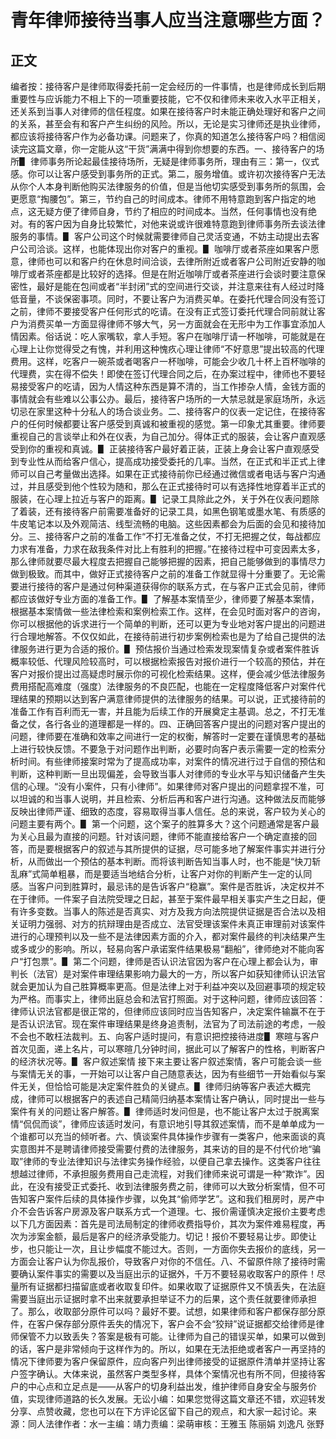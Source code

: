 # 青年律师接待当事人应当注意哪些方面？
## 正文
编者按：接待客户是律师取得委托前一定会经历的一件事情，也是律师成长到后期重要性与应诉能力不相上下的一项重要技能，它不仅和律师未来收入水平正相关，还关系到当事人对律师的信任程度。如果在接待客户时未能正确处理好和客户之间的关系，甚至会有和客户产生纠纷的风险。所以，无论是实习律师还是执业律师，都应该将接待客户作为必备功课。问题来了，你真的知道怎么接待客户吗？相信阅读完这篇文章，你一定能从这“干货”满满中得到你想要的东西。一、接待客户的场所▋ 律师事务所论起最佳接待场所，无疑是律师事务所，理由有三：第一，仪式感。你可以让客户感受到事务所的正式。第二，服务增值。或许初次接待客户无法从你个人本身判断他购买法律服务的价值，但是当他切实感受到事务所的氛围，会更愿意“掏腰包”。第三，节约自己的时间成本。律师不用特意跑到客户指定的地点，这无疑方便了律师自身，节约了相应的时间成本。当然，任何事情也没有绝对。有的客户因为自身比较繁忙，对他来说或许很难特意跑到律师事务所去谈法律服务的事情。▋ 客户公司这个时候就需要律师自己灵活变通，不妨主动提出去客户公司洽谈。这样，也能体现出你对客户的重视。▋ 咖啡厅或者茶座如果客户愿意，律师也可以和客户约在休息时间洽谈，去律所附近或者客户公司附近安静的咖啡厅或者茶座都是比较好的选择。但是在附近咖啡厅或者茶座进行会谈时要注意保密性，最好是能在包间或者“半封闭”式的空间进行交谈，并注意来往有人经过时降低音量，不谈保密事项。同时，不要让客户为消费买单。在委托代理合同没有签订之前，律师不要接受客户任何形式的吃请。在没有正式签订委托代理合同前就让客户为消费买单一方面显得律师不够大气，另一方面就会在无形中为工作事宜添加人情因素。俗话说：吃人家嘴软，拿人手短。客户在咖啡厅请一杯咖啡，可能就是在心理上让你觉得受之有愧，并利用这种愧疚心理让律师“不好意思”提出较高的代理费用。这样，吃客户一碗茶或者喝客户一杯咖啡，可能会少收几十杯上百杯咖啡的代理费，实在得不偿失！即使在签订代理合同之后，在办案过程中，律师也不要轻易接受客户的吃请，因为人情这种东西是算不清的，当工作掺杂人情，金钱方面的事情就会有些难以公事公办。最后，接待客户场所的一大禁忌就是家庭场所，永远切忌在家里这种十分私人的场合谈业务。二、接待客户的仪表一定记住，在接待客户的任何时候都要让客户感受到真诚和被重视的感觉。第一印象尤其重要。律师要重视自己的言谈举止和外在仪表，为自己加分。得体正式的服装，会让客户直观感受到你的重视和真诚。▋ 正装接待客户最好着正装，正装上身会让客户直观感受到专业性从而给客户信心，提高成功接受委托的几率。当然，在正式和半正式上律师可以自己考量做出选择。如果在正式接待前你已经通过微信或者电话与客户沟通过，并且感受到他个性较为随和，那么在正式接待时可以有选择性地穿着半正式的服装，在心理上拉近与客户的距离。▋ 记录工具除此之外，关于外在仪表问题除了着装，还有接待客户前需要准备好的记录工具，如黑色钢笔或墨水笔、有质感的牛皮笔记本以及外观简洁、线型流畅的电脑。这些因素都会为后面的会见和接待加分。三、接待客户之前的准备工作“不打无准备之仗，不打无把握之仗，每战都应力求有准备，力求在敌我条件对比上有胜利的把握。”在接待过程中可变因素太多，那么律师就要尽最大程度去把握自己能够把握的因素，把自己能够做到的事情尽力做到极致。而其中，做好正式接待客户之前的准备工作就显得十分重要了。无论需要进行接待的客户是通过何种渠道获得你的联系方式，在与客户正式会见前，律师都应该做好专业方面的准备工作。▋ 了解基本案情至少，律师要了解基本案情，根据基本案情做一些法律检索和案例检索工作。这样，在会见时面对客户的咨询，你可以根据他的诉求进行一个简单的判断，还可以更为专业地对客户提出的问题进行合理地解答。不仅仅如此，在接待前进行初步案例检索也是为了给自己提供的法律服务进行更为合适的报价。▋ 预估报价当通过检索发现案情复杂或者案件胜诉概率较低、代理风险较高时，可以根据检索报告对报价进行一个较高的预估，并在客户对报价提出过高疑虑时展示你的可视化检索结果。这样，便会减少低法律服务费用搭配高难度（强度）法律服务的不良匹配，也能在一定程度降低客户对案件代理结果的预期以达到客户满意律师提供的法律服务的结果。可以说，正式接待前的准备工作有百利而无一害，并且能为后续工作的开展奠定主基调。总之，不打无准备之仗，各行各业的道理都是一样的。四、正确回答客户提出的问题对客户提出的问题，律师要在准确和效率之间进行一定的权衡，解答时一定要在谨慎思考的基础上进行较快反馈。不要急于对问题作出判断，必要时向客户表示需要一定的检索分析时间。有些律师接案时常为了提高成功率，对案件的情况进行过于自信的预估和判断，这种判断一旦出现偏差，会导致当事人对律师的专业水平与知识储备产生失信的心理。“没有小案件，只有小律师”。如果律师对客户提出的问题拿捏不准，可以坦诚的和当事人说明，并且检索、分析后再和客户进行沟通。这种做法反而能够反映出律师严谨、细致的态度，容易取得当事人信任。总的来说，客户较为关心的问题主要有两个。▋ 第一个问题，这个案子的胜算多大？这个问题通常是客户最为关心且最为直接的问题。针对该问题，律师不能直接给客户一个确定直接的回答，而是要根据客户的叙述与其所提供的证据，尽可能多地了解案件事实并进行分析，从而做出一个预估的基本判断。而将该判断告知当事人时，也不能是“快刀斩乱麻”式简单粗暴，而是要适当地结合分析，让客户对你的判断产生一定的认同感。当客户问到胜算时，最忌讳的是告诉客户“稳赢”。案件是否胜诉，决定权并不在于律师。一件案子自法院受理之日起，甚至于案件最早相关事实产生之日起，便有许多变数。当事人的陈述是否真实、对方及我方向法院提供证据是否合法以及相关证明力强弱、对方的抗辩理由是否成立、法官受理该案件未真正审理前对该案件进行的心理预判以及一些不是法律因素方面的介入，都对案件最终的判决结果产生或多或少的影响。所以，轻易向客户承诺案件结果极易“翻船”，律师绝对不能向客户“打包票”。▋ 第二个问题，律师是否认识法官因为客户在心理上都会认为，审判长（法官）是对案件审理结果影响力最大的一方，所以客户如获知律师认识法官就会更加认为自己胜算概率更高。但是法律上对于利益冲突以及回避事项的规定较为严格。而事实上，律师出庭总会和法官打照面。对于这种问题，律师应该回答：律师认识法官都是很正常的，但律师应该同时应当告知客户，决定案件输赢不在于是否认识法官。现在案件审理结果是终身追责制，法官为了司法前途的考虑，一般不会也不敢枉法裁判。五、向客户适时提问，有意识把控接待进度▋ 寒暄与客户首次见面，递上名片，可以寒暄几分钟时间，据此可以了解客户的性格，判断客户的经济状况等。▋ 客户叙述案情 接下来主要让客户叙述案情，客户可能会谈一些与案情无关的事，一开始可以让客户自己随意表达，因为有些细节一开始看似与案件无关，但恰恰可能是决定案件胜负的关键点。▋ 律师归纳等客户表述大概完成，律师可以根据客户的表述自己精简归纳基本案情让客户确认，同时提出一些与案件有关的问题让客户解答。▋ 律师适时发问但是，也不能让客户太过于脱离案情“侃侃而谈”，律师应该适时发问，有意识地引导其叙述案情，而不是单单成为一个谁都可以充当的倾听者。六、慎谈案件具体操作步骤有一类客户，他来面谈的真实意图并不是聘请律师接受需要付费的法律服务，其来访的目的是不付代价地“骗取”律师的专业法律知识与法律实务操作经验，以便自己拿去操作。这类客户往往想越过律师，不承担服务费用自己走流程，对我们律师来说可谓是一种“欺诈”。因此，在没有接受正式委托、收到法律服务费之前，律师可以大致分析案情，但不可告知客户案件后续的具体操作步骤，以免其“偷师学艺”。这和我们租房时，房产中介不会告诉客户房源及客户联系方式一个道理。七、报价需谨慎决定报价主要考虑以下几方面因素：首先是司法局制定的律师收费指导价，其次为案件难易程度，再次为涉案金额，最后是客户的经济承受能力。切记！报价不要轻易让步。即使让步，也只能让一次，且让步幅度不能过大。否则，一方面你失去报价的底线，另一方面会让客户认为你乱报价，导致客户对你的不信任。八、不留原件除了接待时需要确认案件事实的需要以及当庭出示的证据外，千万不要轻易收取客户的原件！尽量所有证据都扫描留底或者收取复印件。如果收取了证据原件又不慎丢失，在法庭需要当庭出示证据时拿不出来就要承担举证不力的后果，这个责任就要律师承担了。那么，收取部分原件可以吗？最好不要。试想，如果律师和客户都保存部分原件，在客户保存部分原件丢失的情况下，客户会不会“狡辩”说证据都交给律师是律师保管不力以致丢失？答案是极有可能。让律师为自己的错误买单，如果可以做到的话，客户是非常倾向于这样作为的。所以，如果在无法拒绝或者客户一再坚持的情况下律师要为客户保留原件，应向客户列出律师接受的证据原件清单并坚持让客户签字确认。大体来说，虽然客户类型多样，具体个案情况也有所不同，但接待客户的中心点和立足点是——从客户的切身利益出发，维护律师自身安全与服务价值，实现律师道路的长久发展。无讼小编：如果您觉得这篇文章还不错，欢迎转发分享、点赞收藏，您也可以在下方评论区留下自己的观点，和大家一起讨论。来源：同人法律作者：水一主编：靖力责编：梁萌审核：王雅玉 陈丽娟 刘逸凡 张野